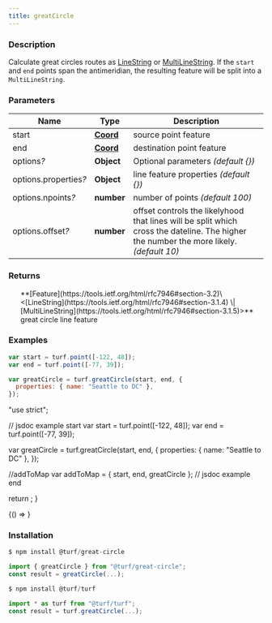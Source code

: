 ```yaml
---
title: greatCircle
---
```



### Description

Calculate great circles routes as [LineString](https://tools.ietf.org/html/rfc7946#section-3.1.4) or [MultiLineString](https://tools.ietf.org/html/rfc7946#section-3.1.5).
If the `start` and `end` points span the antimeridian, the resulting feature will
be split into a `MultiLineString`.

### Parameters

| Name                       | Type                                                           | Description                                                                                                                             |
| -------------------------- | -------------------------------------------------------------- | --------------------------------------------------------------------------------------------------------------------------------------- |
| start                      | **[Coord](https://tools.ietf.org/html/rfc7946#section-3.1.1)** | source point feature                                                                                                                    |
| end                        | **[Coord](https://tools.ietf.org/html/rfc7946#section-3.1.1)** | destination point feature                                                                                                               |
| options<i>?</i>            | **Object**                                                     | Optional parameters _(default \{})_                                                                                                     |
| options.properties<i>?</i> | **Object**                                                     | line feature properties _(default \{})_                                                                                                 |
| options.npoints<i>?</i>    | **number**                                                     | number of points _(default 100)_                                                                                                        |
| options.offset<i>?</i>     | **number**                                                     | offset controls the likelyhood that lines will be split which cross the dateline. The higher the number the more likely. _(default 10)_ |

### Returns

<ul>
  **[Feature](https://tools.ietf.org/html/rfc7946#section-3.2)\<[LineString](https://tools.ietf.org/html/rfc7946#section-3.1.4) \| [MultiLineString](https://tools.ietf.org/html/rfc7946#section-3.1.5)>** great circle line feature

</ul>

### Examples

```javascript
var start = turf.point([-122, 48]);
var end = turf.point([-77, 39]);

var greatCircle = turf.greatCircle(start, end, {
  properties: { name: "Seattle to DC" },
});
```

  "use strict";

  // jsdoc example start
  var start = turf.point([-122, 48]);
  var end = turf.point([-77, 39]);

  var greatCircle = turf.greatCircle(start, end, {
    properties: { name: "Seattle to DC" },
  });

  //addToMap
  var addToMap = { start, end, greatCircle };
  // jsdoc example end

  return <ExampleMap addToMap={addToMap} />;
}

<!-- prettier-ignore -->
<BrowserOnly>{() => <Map0 />}</BrowserOnly>

### Installation

```javascript
$ npm install @turf/great-circle

import { greatCircle } from "@turf/great-circle";
const result = greatCircle(...);
```

```javascript
$ npm install @turf/turf

import * as turf from "@turf/turf";
const result = turf.greatCircle(...);
```
